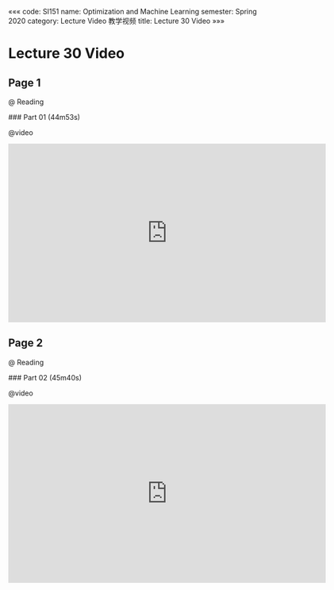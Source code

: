 «««
code: SI151
name: Optimization and Machine Learning
semester: Spring 2020
category: Lecture Video 教学视频
title: Lecture 30 Video
»»»

# Lecture 30 Video

## Page 1

@ Reading

<div class="markdown-body">
### Part 01 (44m53s)
</div>

@video

<iframe src="https://watchsb.com/e/ee57hbze6a9w.html" frameborder=0 marginwidth=0 marginheight=0 scrolling=no width=640 height=360 allowfullscreen></iframe>


## Page 2

@ Reading

<div class="markdown-body">
### Part 02 (45m40s)
</div>

@video

<iframe src="https://watchsb.com/e/aajpsagpvu27.html" frameborder=0 marginwidth=0 marginheight=0 scrolling=no width=640 height=360 allowfullscreen></iframe>


